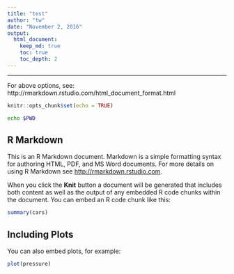 ```yaml
---
title: "test"
author: "tw"
date: "November 2, 2016"
output:
  html_document:
    keep_md: true
    toc: true
    toc_depth: 2
---
```



---

For above options, see: http://rmarkdown.rstudio.com/html_document_format.html

```r
knitr::opts_chunk$set(echo = TRUE)
```

```bash
echo $PWD
```

## R Markdown

This is an R Markdown document. Markdown is a simple formatting syntax for authoring HTML, PDF, and MS Word documents. For more details on using R Markdown see <http://rmarkdown.rstudio.com>.

When you click the **Knit** button a document will be generated that includes both content as well as the output of any embedded R code chunks within the document. You can embed an R code chunk like this:

```r
summary(cars)
```

## Including Plots

You can also embed plots, for example:

```r
plot(pressure)
```

